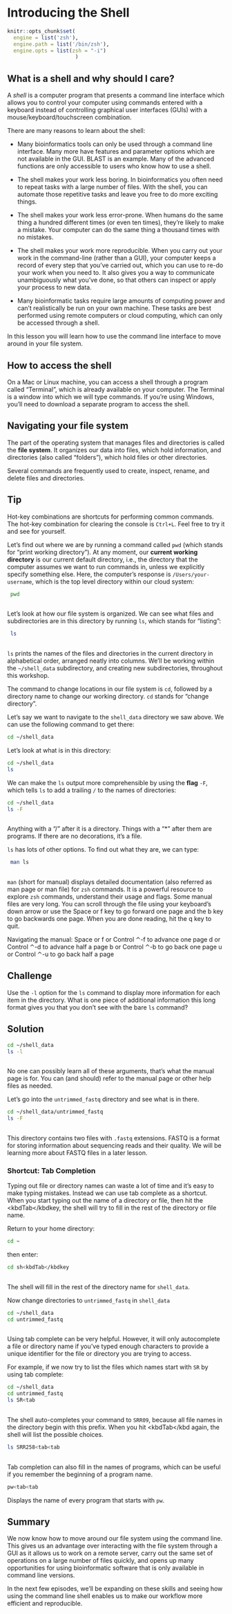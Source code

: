 # Introducing the Shell

```r

knitr::opts_chunk$set(
  engine = list('zsh'),
  engine.path = list('/bin/zsh'),
  engine.opts = list(zsh = "-i")
                      )

```

## What is a shell and why should I care?

A *shell* is a computer program that presents a command line interface
which allows you to control your computer using commands entered
with a keyboard instead of controlling graphical user interfaces
(GUIs) with a mouse/keyboard/touchscreen combination.

There are many reasons to learn about the shell:

* Many bioinformatics tools can only be used through a command line interface. Many more have features and parameter options which are not available in the GUI. BLAST is an example. Many of the advanced functions are only accessible to users who know how to use a shell.  

* The shell makes your work less boring. In bioinformatics you often need to repeat tasks with a large number of files. With the shell, you can automate those repetitive tasks and leave you free to do more exciting things.  

* The shell makes your work less error-prone. When humans do the same thing a hundred different times
(or even ten times), they're likely to make a mistake. Your computer can do the same thing a thousand times
with no mistakes.  

* The shell makes your work more reproducible. When you carry out your work in the command-line 
(rather than a GUI), your computer keeps a record of every step that you've carried out, which you can use 
to re-do your work when you need to. It also gives you a way to communicate unambiguously what you've done, 
so that others can inspect or apply your process to new data.  

* Many bioinformatic tasks require large amounts of computing power and can't realistically be run on your
own machine. These tasks are best performed using remote computers or cloud computing, which can only be accessed
through a shell.

In this lesson you will learn how to use the command line interface to move around in your file system. 

## How to access the shell

On a Mac or Linux machine, you can access a shell through a program called "Terminal", which is already available
on your computer. The Terminal is a window into which we will type commands. If you're using Windows, you'll need to download a separate program to access the shell.

## Navigating your file system

The part of the operating system that manages files and directories
is called the **file system**.
It organizes our data into files,
which hold information,
and directories (also called "folders"),
which hold files or other directories.

Several commands are frequently used to create, inspect, rename, and delete files and directories.

## Tip
Hot-key combinations are shortcuts for performing common commands.
The hot-key combination for clearing the console is `Ctrl+L`. Feel free to try it and see for yourself.


Let's find out where we are by running a command called `pwd`
(which stands for "print working directory").
At any moment, our **current working directory**
is our current default directory,
i.e.,
the directory that the computer assumes we want to run commands in,
unless we explicitly specify something else.
Here,
the computer's response is `/Users/your-username`,
which is the top level directory within our cloud system:



```zsh


 pwd
 
```

Let's look at how our file system is organized. We can see what files and subdirectories are in this directory by running `ls`,
which stands for "listing":



```zsh

 ls
 
```

`ls` prints the names of the files and directories in the current directory in
alphabetical order,
arranged neatly into columns. 
We'll be working within the `~/shell_data` subdirectory, and creating new subdirectories, throughout this workshop.  

The command to change locations in our file system is `cd`, followed by a
directory name to change our working directory.
`cd` stands for "change directory".

Let's say we want to navigate to the `shell_data` directory we saw above.  We can
use the following command to get there:


```zsh

cd ~/shell_data

```


Let's look at what is in this directory:


```zsh

cd ~/shell_data
ls 
```


We can make the `ls` output more comprehensible by using the **flag** `-F`,
which tells `ls` to add a trailing `/` to the names of directories:

```zsh

cd ~/shell_data
ls -F
 
```

Anything with a "/" after it is a directory. Things with a "*" after them are programs. If
there are no decorations, it's a file.

`ls` has lots of other options. To find out what they are, we can type:


```zsh

 man ls
 
```
`man` (short for manual) displays detailed documentation (also referred as man page or man file)
for `zsh` commands. It is a powerful resource to explore `zsh` commands, understand
their usage and flags. Some manual files are very long. You can scroll through the
file using your keyboard's down arrow or use the Space or f key to go forward one page
and the b key to go backwards one page. When you are done reading, hit the q key
to quit.

Navigating the manual:
Space or f or Control ⌃-f to advance one page
d or Control ⌃-d to advance half a page
b or Control ⌃-b to go back one page
u or Control ⌃-u to go back half a page

## Challenge
Use the `-l` option for the `ls` command to display more information for each item 
in the directory. What is one piece of additional information this long format
gives you that you don't see with the bare `ls` command?

## Solution

```zsh

cd ~/shell_data
ls -l
 
```



No one can possibly learn all of these arguments, that's what the manual page
is for. You can (and should) refer to the manual page or other help files
as needed.

Let's go into the `untrimmed_fastq` directory and see what is in there.
```zsh

cd ~/shell_data/untrimmed_fastq
ls -F
 
```

This directory contains two files with `.fastq` extensions. FASTQ is a format
for storing information about sequencing reads and their quality.
We will be learning more about FASTQ files in a later lesson.

### Shortcut: Tab Completion

Typing out file or directory names can waste a
lot of time and it's easy to make typing mistakes. Instead we can use tab complete 
as a shortcut. When you start typing out the name of a directory or file, then
hit the <kbdTab</kbdkey, the shell will try to fill in the rest of the
directory or file name.

Return to your home directory:

```zsh
 
cd ~

```

then enter:

```zsh

cd sh<kbdTab</kbdkey
 
```

The shell will fill in the rest of the directory name for `shell_data`.

Now change directories to `untrimmed_fastq` in `shell_data`

```zsh

cd ~/shell_data
cd untrimmed_fastq
 
```

Using tab complete can be very helpful. However, it will only autocomplete
a file or directory name if you've typed enough characters to provide
a unique identifier for the file or directory you are trying to access.

For example, if we now try to list the files which names start with `SR`
by using tab complete:  

```zsh

cd ~/shell_data
cd untrimmed_fastq
ls SR<tab
 
```

The shell auto-completes your command to `SRR09`, because all file names in 
the directory begin with this prefix. When you hit
<kbdTab</kbd again, the shell will list the possible choices.

```zsh

ls SRR258<tab<tab
 
```

Tab completion can also fill in the names of programs, which can be useful if you
remember the beginning of a program name.

```zsh

pw<tab<tab

```

Displays the name of every program that starts with `pw`. 

## Summary

We now know how to move around our file system using the command line.
This gives us an advantage over interacting with the file system through
a GUI as it allows us to work on a remote server, carry out the same set of operations 
on a large number of files quickly, and opens up many opportunities for using 
bioinformatic software that is only available in command line versions. 

In the next few episodes, we'll be expanding on these skills and seeing how 
using the command line shell enables us to make our workflow more efficient and reproducible.
